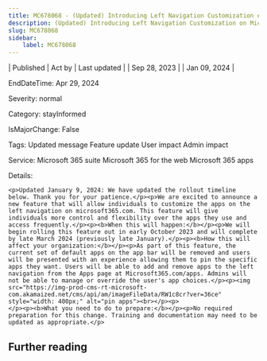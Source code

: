 ```yaml
---
title: MC678068 - (Updated) Introducing Left Navigation Customization on Microsoft365.com
description: (Updated) Introducing Left Navigation Customization on Microsoft365.com
slug: MC678068
sidebar:
    label: MC678068
---
```



| Published | Act by | Last updated |
| Sep 28, 2023 |  | Jan 09, 2024 |

EndDateTime: Apr 29, 2024

Severity: normal

Category: stayInformed

IsMajorChange: False

Tags: Updated message Feature update User impact Admin impact

Service: Microsoft 365 suite Microsoft 365 for the web Microsoft 365 apps

Details: 

```
<p>Updated January 9, 2024: We have updated the rollout timeline below. Thank you for your patience.</p><p>We are excited to announce a new feature that will allow individuals to customize the apps on the left navigation on microsoft365.com. This feature will give individuals more control and flexibility over the apps they use and access frequently.</p><p><b>When this will happen:</b></p><p>We will begin rolling this feature out in early October 2023 and will complete by late March 2024 (previously late January).</p><p><b>How this will affect your organization:</b></p><p>As part of this feature, the current set of default apps on the app bar will be removed and users will be presented with an experience allowing them to pin the specific apps they want. Users will be able to add and remove apps to the left navigation from the Apps page at Microsoft365.com/apps. Admins will not be able to manage or override the user's app choices.</p><p><img src="https://img-prod-cms-rt-microsoft-com.akamaized.net/cms/api/am/imageFileData/RW1c8cr?ver=36ce" style="width: 400px;" alt="pin apps"><br></p><p>
</p><p><b>What you need to do to prepare:</b></p><p>No required preparation for this change. Training and documentation may need to be updated as appropriate.</p>
```

## Further reading
